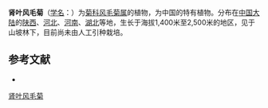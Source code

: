 {{Speciesbox
| name = 肾叶风毛菊
| status = 
| status_system = 
| image =
| genus = Saussurea
| species = acromelaena
| authority = Hand.-Mazz.
}}

'''肾叶风毛菊'''（[[学名|学名]]：{{lang|la|''Saussurea acromelaena''}}）为[[菊科|菊科]][[风毛菊属|风毛菊属]]的植物，为中国的特有植物。分布在[[中国大陆|中国大陆]]的[[陕西|陕西]]、[[河北|河北]]、[[河南|河南]]、[[湖北|湖北]]等地，生长于海拔1,400米至2,500米的地区，见于山坡林下，目前尚未由人工引种栽培。

== 参考文献 ==
<div class="references-small">
* {{cite web| url =http://www.bioinfo.cn/db05/KmzwSpecies.php?action=view&id=3171| title =肾叶风毛菊| work =《中国高等植物数据库全库》| publisher =中国科学院微生物研究所| author =昆明植物研究所| accessdate =2009-02-23| deadurl =yes| archiveurl =https://web.archive.org/web/20160305043626/http://www.bioinfo.cn/db05/KmzwSpecies.php?action=view&id=3171| archivedate =2016-03-05}}
</div>
{{Taxonbar|from=Q15226422}}

[[Category:风毛菊属|肾叶风毛菊]]


{{植物小作品}}